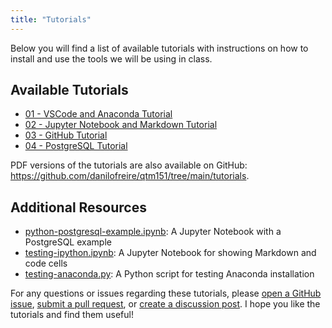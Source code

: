 ```yaml
---
title: "Tutorials"
---
```


Below you will find a list of available tutorials with instructions on how to
install and use the tools we will be using in class. 

## Available Tutorials

- [01 - VSCode and Anaconda Tutorial](01-vscode-anaconda-tutorial.qmd)
- [02 - Jupyter Notebook and Markdown Tutorial](02-jupyter-markdown-tutorial.qmd)
- [03 - GitHub Tutorial](03-github-tutorial.qmd)
- [04 - PostgreSQL Tutorial](04-postgresql-tutorial.qmd)

PDF versions of the tutorials are also available on GitHub: <https://github.com/danilofreire/qtm151/tree/main/tutorials>.

## Additional Resources

- [python-postgresql-example.ipynb](python-postgresql-example.ipynb): A Jupyter Notebook with a PostgreSQL example
- [testing-ipython.ipynb](testing-ipython.ipynb): A Jupyter Notebook for showing Markdown and code cells
- [testing-anaconda.py](testing-anaconda.py): A Python script for testing Anaconda installation

For any questions or issues regarding these tutorials, please [open a GitHub
issue](https://github.com/danilofreire/qtm151/issues), [submit a pull
request](https://github.com/danilofreire/qtm151/pulls), or [create a discussion
post](https://github.com/danilofreire/qtm151/discussions). I hope you like the
tutorials and find them useful! 
